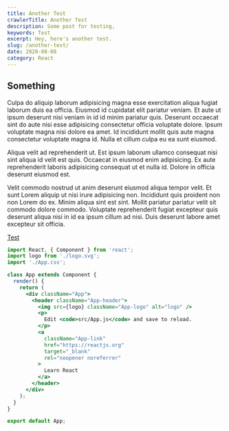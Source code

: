 ```yaml
---
title: Another Test
crawlerTitle: Another Test
description: Some post for testing,
keywords: Test
excerpt: Hey, here's another test.
slug: /another-test/
date: 2020-08-08
category: React
---
```


## Something

Culpa do aliquip laborum adipisicing magna esse exercitation aliqua fugiat laborum duis ea officia. Eiusmod id cupidatat elit pariatur veniam. Et aute ut ipsum deserunt nisi veniam in id id minim pariatur quis. Deserunt occaecat sint do aute nisi esse adipisicing consectetur officia voluptate dolore. Ipsum voluptate magna nisi dolore ea amet. Id incididunt mollit quis aute magna consectetur voluptate magna id. Nulla et cillum culpa eu ea sunt eiusmod.

Aliqua velit ad reprehenderit ut. Est ipsum laborum ullamco consequat nisi sint aliqua id velit est quis. Occaecat in eiusmod enim adipisicing. Ex aute reprehenderit laboris adipisicing consequat ut et nulla id. Dolore in officia deserunt eiusmod est.

Velit commodo nostrud ut anim deserunt eiusmod aliqua tempor velit. Et sunt Lorem aliquip ut nisi irure adipisicing non. Incididunt quis proident non non Lorem do ex. Minim aliqua sint est sint. Mollit pariatur pariatur velit sit commodo dolore commodo. Voluptate reprehenderit fugiat excepteur quis deserunt aliqua nisi in id ea ipsum cillum ad nisi. Duis deserunt labore amet excepteur sit officia.

[Test](/blog/test/)

```jsx
import React, { Component } from 'react';
import logo from './logo.svg';
import './App.css';

class App extends Component {
  render() {
    return (
      <div className="App">
        <header className="App-header">
          <img src={logo} className="App-logo" alt="logo" />
          <p>
            Edit <code>src/App.js</code> and save to reload.
          </p>
          <a
            className="App-link"
            href="https://reactjs.org"
            target="_blank"
            rel="noopener noreferrer"
          >
            Learn React
          </a>
        </header>
      </div>
    );
  }
}

export default App;
```
